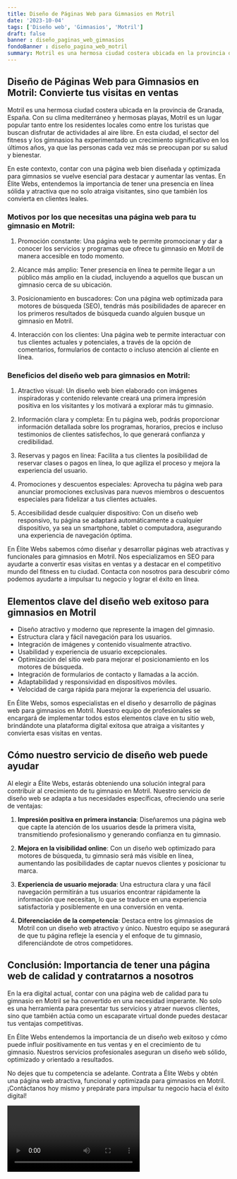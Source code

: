 ```yaml
---
title: Diseño de Páginas Web para Gimnasios en Motril
date: '2023-10-04'
tags: ['Diseño web', 'Gimnasios', 'Motril']
draft: false
banner : diseño_paginas_web_gimnasios
fondoBanner : diseño_pagina_web_motril
summary: Motril es una hermosa ciudad costera ubicada en la provincia de Granada, España. Con su clima mediterráneo y hermosas playas, Motril es un lugar popular tanto entre los residentes locales como entre los turistas que buscan disfrutar de actividades al aire libre. En esta ciudad, el sector del fitness y los gimnasios ha experimentado un crecimiento significativo en los últimos años, ya que las personas cada vez más se preocupan por su salud y bienestar.
---
```


## Diseño de Páginas Web para Gimnasios en Motril: Convierte tus visitas en ventas

Motril es una hermosa ciudad costera ubicada en la provincia de Granada, España. Con su clima mediterráneo y hermosas playas, Motril es un lugar popular tanto entre los residentes locales como entre los turistas que buscan disfrutar de actividades al aire libre. En esta ciudad, el sector del fitness y los gimnasios ha experimentado un crecimiento significativo en los últimos años, ya que las personas cada vez más se preocupan por su salud y bienestar.

En este contexto, contar con una página web bien diseñada y optimizada para gimnasios se vuelve esencial para destacar y aumentar las ventas. En Élite Webs, entendemos la importancia de tener una presencia en línea sólida y atractiva que no solo atraiga visitantes, sino que también los convierta en clientes leales.

### Motivos por los que necesitas una página web para tu gimnasio en Motril:

1. Promoción constante: Una página web te permite promocionar y dar a conocer los servicios y programas que ofrece tu gimnasio en Motril de manera accesible en todo momento.

2. Alcance más amplio: Tener presencia en línea te permite llegar a un público más amplio en la ciudad, incluyendo a aquellos que buscan un gimnasio cerca de su ubicación.

3. Posicionamiento en buscadores: Con una página web optimizada para motores de búsqueda (SEO), tendrás más posibilidades de aparecer en los primeros resultados de búsqueda cuando alguien busque un gimnasio en Motril.

4. Interacción con los clientes: Una página web te permite interactuar con tus clientes actuales y potenciales, a través de la opción de comentarios, formularios de contacto o incluso atención al cliente en línea.

### Beneficios del diseño web para gimnasios en Motril:

1. Atractivo visual: Un diseño web bien elaborado con imágenes inspiradoras y contenido relevante creará una primera impresión positiva en los visitantes y los motivará a explorar más tu gimnasio.

2. Información clara y completa: En tu página web, podrás proporcionar información detallada sobre los programas, horarios, precios e incluso testimonios de clientes satisfechos, lo que generará confianza y credibilidad.

3. Reservas y pagos en línea: Facilita a tus clientes la posibilidad de reservar clases o pagos en línea, lo que agiliza el proceso y mejora la experiencia del usuario.

4. Promociones y descuentos especiales: Aprovecha tu página web para anunciar promociones exclusivas para nuevos miembros o descuentos especiales para fidelizar a tus clientes actuales.

5. Accesibilidad desde cualquier dispositivo: Con un diseño web responsivo, tu página se adaptará automáticamente a cualquier dispositivo, ya sea un smartphone, tablet o computadora, asegurando una experiencia de navegación óptima.

En Élite Webs sabemos cómo diseñar y desarrollar páginas web atractivas y funcionales para gimnasios en Motril. Nos especializamos en SEO para ayudarte a convertir esas visitas en ventas y a destacar en el competitivo mundo del fitness en tu ciudad. Contacta con nosotros para descubrir cómo podemos ayudarte a impulsar tu negocio y lograr el éxito en línea.

<GifSeo />

<Cta />

## Elementos clave del diseño web exitoso para gimnasios en Motril

- Diseño atractivo y moderno que represente la imagen del gimnasio.
- Estructura clara y fácil navegación para los usuarios.
- Integración de imágenes y contenido visualmente atractivo.
- Usabilidad y experiencia de usuario excepcionales.
- Optimización del sitio web para mejorar el posicionamiento en los motores de búsqueda.
- Integración de formularios de contacto y llamadas a la acción.
- Adaptabilidad y responsividad en dispositivos móviles.
- Velocidad de carga rápida para mejorar la experiencia del usuario.

En Élite Webs, somos especialistas en el diseño y desarrollo de páginas web para gimnasios en Motril. Nuestro equipo de profesionales se encargará de implementar todos estos elementos clave en tu sitio web, brindándote una plataforma digital exitosa que atraiga a visitantes y convierta esas visitas en ventas.

## Cómo nuestro servicio de diseño web puede ayudar

Al elegir a Élite Webs, estarás obteniendo una solución integral para contribuir al crecimiento de tu gimnasio en Motril. Nuestro servicio de diseño web se adapta a tus necesidades específicas, ofreciendo una serie de ventajas:

1. **Impresión positiva en primera instancia**: Diseñaremos una página web que capte la atención de los usuarios desde la primera visita, transmitiendo profesionalismo y generando confianza en tu gimnasio.

2. **Mejora en la visibilidad online**: Con un diseño web optimizado para motores de búsqueda, tu gimnasio será más visible en línea, aumentando las posibilidades de captar nuevos clientes y posicionar tu marca.

3. **Experiencia de usuario mejorada**: Una estructura clara y una fácil navegación permitirán a tus usuarios encontrar rápidamente la información que necesitan, lo que se traduce en una experiencia satisfactoria y posiblemente en una conversión en venta.

4. **Diferenciación de la competencia**: Destaca entre los gimnasios de Motril con un diseño web atractivo y único. Nuestro equipo se asegurará de que tu página refleje la esencia y el enfoque de tu gimnasio, diferenciándote de otros competidores.

## Conclusión: Importancia de tener una página web de calidad y contratarnos a nosotros

En la era digital actual, contar con una página web de calidad para tu gimnasio en Motril se ha convertido en una necesidad imperante. No solo es una herramienta para presentar tus servicios y atraer nuevos clientes, sino que también actúa como un escaparate virtual donde puedes destacar tus ventajas competitivas.

En Élite Webs entendemos la importancia de un diseño web exitoso y cómo puede influir positivamente en tus ventas y en el crecimiento de tu gimnasio. Nuestros servicios profesionales aseguran un diseño web sólido, optimizado y orientado a resultados.

No dejes que tu competencia se adelante. Contrata a Élite Webs y obtén una página web atractiva, funcional y optimizada para gimnasios en Motril. ¡Contáctanos hoy mismo y prepárate para impulsar tu negocio hacia el éxito digital!

<Video />

<CtaBot job='Gimnasios' city='Motril'/>

<Gmaps query='Motril+españa+maps' />
